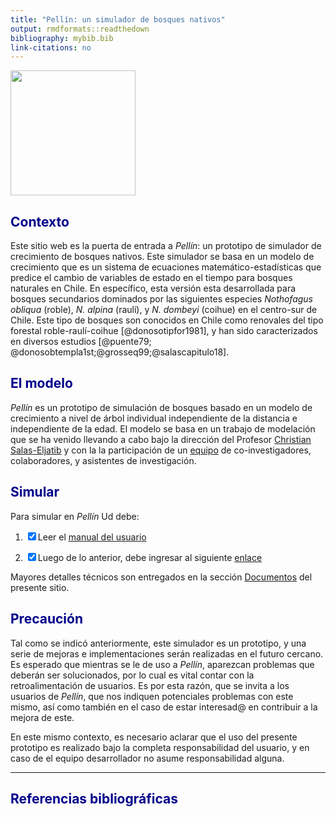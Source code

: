 ```yaml
---
title: "Pellín: un simulador de bosques nativos"
output: rmdformats::readthedown
bibliography: mybib.bib
link-citations: no
---
```

<style>H1{color:DarkBlue;}</style>
<style>H2{color:DarkBlue;}</style>
<img src='img/logo2.png' width='200'>

<!--- 
<font size="6"> **Pellín: un prototipo de simulador de crecimiento de bosques nativos en Chile**</font>
-->

## Contexto
Este sitio web es la puerta de entrada a *Pellín*: un prototipo de simulador de crecimiento de bosques nativos.  Este simulador se basa en un modelo de crecimiento que es un sistema de ecuaciones matemático-estadísticas que predice el cambio de variables de estado en el tiempo para bosques naturales en Chile. En específico, esta versión esta desarrollada para bosques secundarios dominados por
las siguientes especies *Nothofagus obliqua* (roble), *N. alpina* (raulí), y *N. dombeyi* (coihue) en el centro-sur de Chile. Este tipo de bosques son conocidos en Chile como renovales del tipo forestal roble-raulí-coihue [@donosotipfor1981], y han
 sido caracterizados en diversos estudios [@puente79; @donosobtempla1st;@grosseq99;@salascapitulo18].



## El modelo
*Pellín* es un prototipo de simulación de bosques basado
 en un modelo de crecimiento a nivel de árbol individual independiente de la distancia e independiente de la edad. 
 El modelo se basa en un trabajo de modelación que se ha venido llevando a cabo bajo la dirección del Profesor [Christian Salas-Eljatib](http://eljatib.com) y con la la participación de un [equipo](./team.html) de co-investigadores, colaboradores, y asistentes de investigación.

## Simular

Para simular en *Pellín* Ud debe:

1. [x]   Leer el [manual del usuario](manualPellin.pdf)

2. [x]   Luego de lo anterior, debe ingresar al siguiente [enlace](https://biometriabosques.shinyapps.io/Pellin01/) 


Mayores detalles técnicos son entregados en  la sección [Documentos](./docs.html) del presente sitio.

## Precaución
Tal como se indicó anteriormente, este simulador es un prototipo, y una serie de mejoras e implementaciones serán realizadas en el futuro cercano. 
 Es esperado que mientras se le de uso a *Pellín*, aparezcan problemas que deberán ser solucionados, por lo cual es vital contar con la retroalimentación de usuarios.
 Es por esta razón, que se invita a los usuarios de *Pellín*, que nos indiquen potenciales problemas con este mismo, así como también en el caso de estar interesad@ en contribuir a la mejora de este.


En este mismo contexto, es necesario aclarar que el uso del presente prototipo es realizado bajo la completa
 responsabilidad del usuario, y en caso de el equipo desarrollador
 no asume responsabilidad alguna. 
 
--------
## Referencias bibliográficas

<!--- 
output: rmdformats::readthedown
bibliography: mybib.bib
link-citations: no
output: rmdformats::readthedown

output: 
  html_document
 <font size="6"> This is my text number 6</font>
<img src='img/logo.png' width='200'>
output: rmdformats::readthedown
https://www.andreashandel.com/posts/github-website/
output: 
  html_document
-->